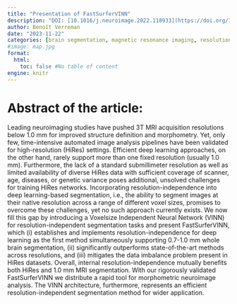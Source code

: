 ```yaml
---
title: "Presentation of FastSurferVINN"
description: "DOI: [10.1016/j.neuroimage.2022.118933](https://doi.org/10.1016/j.neuroimage.2022.118933){target='_blank'}"
author: Benoît Verreman
date: "2023-11-22"
categories: [brain segmentation, magnetic resonance imaging, resolution independence]
#image: map.jpg
format:
  html:
    toc: false #No table of content
engine: knitr
---
```


# Abstract of the article:

Leading neuroimaging studies have pushed 3T MRI acquisition resolutions below 1.0 mm for improved structure definition and morphometry. Yet, only few, time-intensive automated image analysis pipelines have been validated for high-resolution (HiRes) settings. Efficient deep learning approaches, on the other hand, rarely support more than one fixed resolution (usually 1.0 mm). Furthermore, the lack of a standard submillimeter resolution as well as limited availability of diverse HiRes data with sufficient coverage of scanner, age, diseases, or genetic variance poses additional, unsolved challenges for training HiRes networks. Incorporating resolution-independence into deep learning-based segmentation, i.e., the ability to segment images at their native resolution across a range of different voxel sizes, promises to overcome these challenges, yet no such approach currently exists. We now fill this gap by introducing a Voxelsize Independent Neural Network (VINN) for resolution-independent segmentation tasks and present FastSurferVINN, which (i) establishes and implements resolution-independence for deep learning as the first method simultaneously supporting 0.7-1.0 mm whole brain segmentation, (ii) significantly outperforms state-of-the-art methods across resolutions, and (iii) mitigates the data imbalance problem present in HiRes datasets. Overall, internal resolution-independence mutually benefits both HiRes and 1.0 mm MRI segmentation. With our rigorously validated FastSurferVINN we distribute a rapid tool for morphometric neuroimage analysis. The VINN architecture, furthermore, represents an efficient resolution-independent segmentation method for wider application.